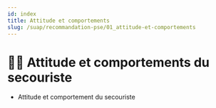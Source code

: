 ---
id: index
title: Attitude et comportements
slug: /suap/recommandation-pse/01_attitude-et-comportements
---


# 🧍‍♂️ Attitude et comportements du secouriste

- <Link to="/docs/suap/attitude-et-comportement">Attitude et comportement du secouriste</Link>
